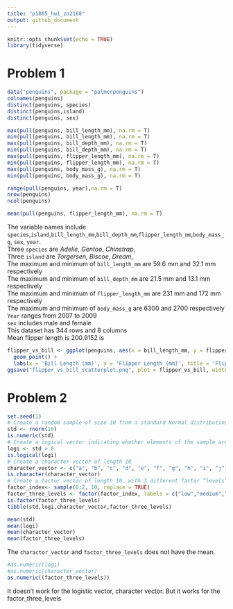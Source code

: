 ```yaml
---
title: "p1805_hw1_zo2168"
output: github_document
---
```


```r
knitr::opts_chunk$set(echo = TRUE)
library(tidyverse)
```
# Problem 1

```r
data("penguins", package = "palmerpenguins")
colnames(penguins)
distinct(penguins, species)
distinct(penguins,island)
distinct(penguins, sex)
```

```r
max(pull(penguins, bill_length_mm), na.rm = T)
min(pull(penguins, bill_length_mm), na.rm = T)
max(pull(penguins, bill_depth_mm), na.rm = T)
min(pull(penguins, bill_depth_mm), na.rm = T)
max(pull(penguins, flipper_length_mm), na.rm = T)
min(pull(penguins, flipper_length_mm), na.rm = T)
max(pull(penguins, body_mass_g), na.rm = T)
min(pull(penguins, body_mass_g), na.rm = T)
```

```r
range(pull(penguins, year),na.rm = T)
nrow(penguins)
ncol(penguins)
```


```r
mean(pull(penguins, flipper_length_mm), na.rm = T)
```
The variable names include `species`,`island`,`bill_length_mm`,`bill_depth_mm`,`flipper_length_mm`,`body_mass_g`, `sex`, `year`.\
Three `species` are *Adelie*, *Gentoo*, *Chinstrap*,\
Three `island` are *Torgersen*, *Biscoe*, *Dream*,\
The maximum and minimum of `bill_length_mm` are 59.6 mm and 32.1 mm respectively\
The maximum and minimum of `bill_depth_mm` are 21.5 mm and 13.1 mm respectively\
The maximum and minimum of `flipper_length_mm` are 231 mm and 172 mm respectively\
The maximum and minimum of `body_mass_g` are 6300 and 2700 respectively\
`Year` ranges from 2007 to 2009\
`sex` includes male and female\
This dataset has 344 rows and 8 columns\
Mean flipper length is 200.9152 is 


```r
flipper_vs_bill <- ggplot(penguins, aes(x = bill_length_mm, y = flipper_length_mm, color = species)) +
  geom_point() +
  labs(x = 'Bill Length (mm)', y = 'Flipper Length (mm)', title = 'Flipper Length vs Bill Length by Species') 
ggsave("flipper_vs_bill_scatterplot.png", plot = flipper_vs_bill, width = 6, height = 4)
```


# Problem 2
```r
set.seed(1)
# Create a random sample of size 10 from a standard Normal distribution
std <- rnorm(10)
is.numeric(std)
# Create a logical vector indicating whether elements of the sample are greater than 0
logi <- std > 0
is.logical(logi)
# Create a character vector of length 10
character_vector <- c("a", "b", "c", "d", "e", "f", "g", "h", "i", "j")
is.character(character_vector)
# Create a factor vector of length 10, with 3 different factor “levels”
factor_index<- sample(0:2, 10, replace = TRUE)
factor_three_levels <- factor(factor_index, labels = c("low","medium","high"))
is.factor(factor_three_levels)
tibble(std,logi,character_vector,factor_three_levels)
```
```r
mean(std)
mean(logi)
mean(character_vector)
mean(factor_three_levels)
```
The `charactor_vector` and `factor_three_levels` does not have the mean.  

```r
#as.numeric(logi)
#as.numeric(character_vector)
as.numeric((factor_three_levels))

```

It doesn't work for the logistic vector, character vector. But it works for the factor_three_levels